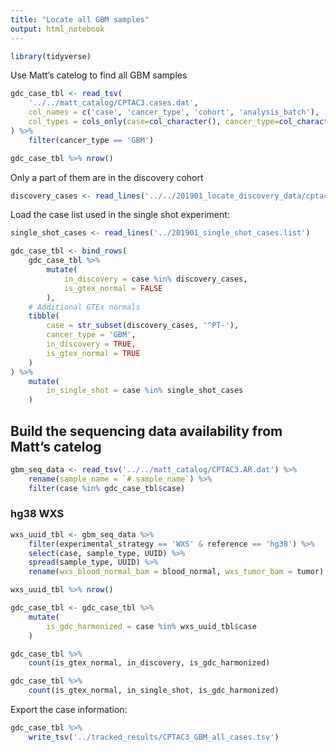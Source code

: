 ```yaml
---
title: "Locate all GBM samples"
output: html_notebook
---
```


```r
library(tidyverse)
```

Use Matt's catelog to find all GBM samples
```r
gdc_case_tbl <- read_tsv(
    '../../matt_catalog/CPTAC3.cases.dat',
    col_names = c('case', 'cancer_type', 'cohort', 'analysis_batch'),
    col_types = cols_only(case=col_character(), cancer_type=col_character())
) %>% 
    filter(cancer_type == 'GBM')

gdc_case_tbl %>% nrow()
```

Only a part of them are in the discovery cohort
```r
discovery_cases <- read_lines('../../201901_locate_discovery_data/cptac3_gbm_discovery_samples.list')
```

Load the case list used in the single shot experiment:
```r
single_shot_cases <- read_lines('../201901_single_shot_cases.list')
```

```r
gdc_case_tbl <- bind_rows(
    gdc_case_tbl %>%
        mutate(
            in_discovery = case %in% discovery_cases,
            is_gtex_normal = FALSE
        ),
    # Additional GTEx normals
    tibble(
        case = str_subset(discovery_cases, '^PT-'),
        cancer_type = 'GBM',
        in_discovery = TRUE,
        is_gtex_normal = TRUE
    )
) %>%
    mutate(
        in_single_shot = case %in% single_shot_cases
    )
```


## Build the sequencing data availability from Matt's catelog
```r
gbm_seq_data <- read_tsv('../../matt_catalog/CPTAC3.AR.dat') %>%
    rename(sample_name = `# sample_name`) %>%
    filter(case %in% gdc_case_tbl$case) 
```

### hg38 WXS
```r
wxs_uuid_tbl <- gbm_seq_data %>% 
    filter(experimental_strategy == 'WXS' & reference == 'hg38') %>% 
    select(case, sample_type, UUID) %>%
    spread(sample_type, UUID) %>%
    rename(wxs_blood_normal_bam = blood_normal, wxs_tumor_bam = tumor)

wxs_uuid_tbl %>% nrow()
```

```r
gdc_case_tbl <- gdc_case_tbl %>% 
    mutate(
        is_gdc_harmonized = case %in% wxs_uuid_tbl$case
    )
```

```r
gdc_case_tbl %>% 
    count(is_gtex_normal, in_discovery, is_gdc_harmonized)

gdc_case_tbl %>% 
    count(is_gtex_normal, in_single_shot, is_gdc_harmonized)
```

Export the case information:
```r
gdc_case_tbl %>% 
    write_tsv('../tracked_results/CPTAC3_GBM_all_cases.tsv')
```
